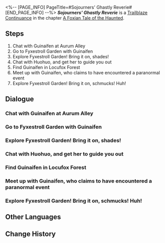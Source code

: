 <%-- [PAGE_INFO]
PageTitle=#Sojourners' Ghastly Reverie#
[END_PAGE_INFO] --%>
{{Stub|Dialogue.}}
{{Mission Infobox
|id            = 2021701
|title         = 
|image         = Mission Sojourners' Ghastly Reverie.png{{subst:void|<!--$UPLOAD:<<SpriteOutput/Chronicle/2021701.png>-<Mission Sojourners' Ghastly Reverie.png>-<Fate's Atlas Images>>-->}}
|type          = Trailblaze Continuance
|event_name    = 
|chapter       = A Foxian Tale of the Haunted
|requirements  = [[Trailblaze Mission]] ''[[Obsequies Performed, A Long Road Ahead]]'' completed
|summary       = The heliobi escaped from the shattered Creation Furnace to Fyxestroll Garden to challenge a certain general on the Luofu.<br />Cirrus aimed to merge its companions for increased power, but you have thwarted its plan.
|characters    = Guinaifen; Hanya; Huohuo; Tail; Trailblazer; Wraith Warden; Xueyi
|startLocation = [[The Xianzhou Luofu]] - [[Exalting Sanctum]]
|world         = The Xianzhou Luofu
|area          = Exalting Sanctum
|prev          = 
|next          = 
|rewards       = Trailblaze EXP*1,500; Stellar Jade*150; Traveler's Guide*15; Refined Aether*12; Lost Crystal*12; "Dancing Fantasms"*1 { text = "Dancing Fantasms" }; Credit*150,000
}}
'''''Sojourners' Ghastly Reverie''''' is a [[Trailblaze Continuance]] in the chapter [[A Foxian Tale of the Haunted (Continuance)|A Foxian Tale of the Haunted]].

==Steps==
# Chat with Guinaifen at Aurum Alley
# Go to Fyxestroll Garden with Guinaifen
# Explore Fyxestroll Garden! Bring it on, shades!
# Chat with Huohuo, and get her to guide you out
# Find Guinaifen in Locufox Forest
# Meet up with Guinaifen, who claims to have encountered a paranormal event
# Explore Fyxestroll Garden! Bring it on, schmucks! Huh!

<!--
==Gameplay Notes==

--><!--
==Trial Character==

-->
==Dialogue==
{{Stub Dialogue}}
===Chat with Guinaifen at Aurum Alley===
{{Mission Description|type=continuance|location=Exalting Sanctum|No matter what kind of science-, magic-, faith-, or whatever-based upbringing you've had, when a third-tier influencer sends you a spam message claiming to have encountered supernatural entities in a deserted garden, your reaction would be: 1. "Sweet lol, I can meet up with this hot babe!" 2. "A new online scam? Blocked." 3. "Whatever. Let's check this out."<br />Naturally, no matter which one you choose, you would have steeled your mind to not give even 50 credits for this trip no matter what she says! No matter what! Besides, it's not like you have any disposable income.}}
{{Dialogue Start}}
:{{tx}}
{{Dialogue End}}

===Go to Fyxestroll Garden with Guinaifen===
{{Mission Description|type=continuance|location=<!--to be added-->|update|You see Guinaifen, and she's as beautiful in person as she is online... Ahem, we've digressed. The girl is trying very hard to convince you that she just experienced a spooky encounter, even shoving a video of it in your face.<br />Even video content can't be trusted these days, but her flustered tone and unbridled expressions do hint at some kind of terror surrounding that Fyxestroll Garden place... Heh, the Nameless shall uncover the secret behind all this! Let's go ghostbusting at Fyxestroll Garden!<br />Right now, you won't get it &mdash; but curiosity forms the basis for the start of all good horror movies...}}
{{Dialogue Start}}
:{{tx}}
{{Dialogue End}}

===Explore Fyxestroll Garden! Bring it on, shades!===
{{Mission Description|type=continuance|location=Exalting Sanctum|update|You two &mdash; yes, only you two &mdash; arrive at the long-abandoned Fyxestroll Garden. The protagonists in most horror movies always like to brashly break into derelict buildings that are rumored to be haunted, completely disregarding all safety concerns and bringing in only a small party. If only they stopped to think things over, then none of the stories that follow would ever have happened.<br />On the way over, Guinaifen diligently recounts for you how Fyxestroll Garden ended up getting abandoned... all the while shooting plenty of spooky footage along the way. You can't help but feel it's actually quite hard for internet influencers to make a living, especially if they have to keep taking photos while resisting the urge to run away from such an ominous place, like a reporter at a homicide scene. This place really does feel as though it's haunted... Where, then, are the ghosts?}}
{{Dialogue Start}}
:{{tx}}
{{Dialogue End}}

===Chat with Huohuo, and get her to guide you out===
{{Mission Description|type=continuance|location=Fyxestroll Garden|update|You don't see a ghost, but rather something even more horrifying: A Judge of the Ten-Lords Commission! Despite reason telling you these three Judges are all human beings, each one of them seems more terrifying than the next: The emaciated little girl housing a spirit within her, the burly giantess with the white curtain bangs and faint voice, and the only one you've met before, Xueyi, is a mechanical puppet. A ghost is nothing compared to that.<br />The Judges patiently explain it in layman's terms to convince you and Guinaifen to return: There are no ghosts aboard the Xianzhou, just some extraterrestrial parasites that have escaped millennia of imprisonment. Don't wander around here for no reason, as it hinders us from carrying out our official duties.<br />Good news &mdash; There are no ghosts running around Fyxestroll Garden! Bad news &mdash; There's an alien parasite running around Fyxestroll Garden... Isn't that even scarier!}}
{{Dialogue Start}}
:{{tx}}
{{Dialogue End}}

===Find Guinaifen in Locufox Forest===
{{Mission Description|type=continuance|location=Fyxestroll Garden|update|Huohuo escorted you both all the way out of Fyxestroll Garden. However, a sudden eerie wind blew, and thick fog enveloped the surroundings. When you looked back, Guinaifen had vanished... Huohuo, with her legs trembling, begs you to find Guinaifen &mdash; just who is the official personnel here? She's quite a handful!}}
{{Dialogue Start}}
:{{tx}}
{{Dialogue End}}

===Meet up with Guinaifen, who claims to have encountered a paranormal event===
{{Mission Description|type=continuance|location=Fyxestroll Garden|update|No matter what kind of science-, magic-, faith-, or whatever-based upbringing you've had, when a third-tier influencer sends you a spam message claiming to have encountered supernatural entities in a deserted garden, your reaction would be: 1. "Sweet lol, I can meet up with this hot babe!" 2. "A new online scam? Blocked." 3. "Whatever. Let's check this out."<br />Naturally, no matter which one you choose, you would have steeled your mind to not give even 50 credits for this trip no matter what she says! No matter what! Besides, it's not like you have any disposable income.}}
{{Dialogue Start}}
:{{tx}}
{{Dialogue End}}

===Explore Fyxestroll Garden! Bring it on, schmucks! Huh!===
{{Mission Description|type=continuance|location=Fyxestroll Garden|update|You two &mdash; yes, only you two &mdash; arrive at the long-abandoned Fyxestroll Garden. The protagonists in most horror movies always like to brashly break into derelict buildings that are rumored to be haunted, completely disregarding all safety concerns and bringing in only a small party. If only they stopped to think things over, then none of the stories that follow would ever have happened.<br />On the way over, Guinaifen diligently recounts for you how Fyxestroll Garden ended up getting abandoned... all the while shooting plenty of spooky footage along the way. You can't help but feel it's actually quite hard for internet influencers to make a living, especially if they have to keep taking photos while resisting the urge to run away from such an ominous place, like a reporter at a homicide scene. This place really does feel as though it's haunted... Where, then, are the ghosts?}}
{{Dialogue Start}}
:{{tx}}
{{Dialogue End}}

==Other Languages==
{{Other Languages
|en   = Sojourners' Ghastly Reverie
|zhs  = 游园惊梦
|zht  = 遊園驚夢
|ja   = 游園驚夢
|ko   = 유원경몽
|es   = Sustos en el parque
|fr   = Promenade fantasmagorique
|ru   = Прогулка по саду и прерванный сон
|th   = ฝันผวาในสวนเฮี้ยน
|vi   = Ác Mộng Vườn Hoang
|de   = Garten der Albträume
|id   = Mimpi Buruk di Taman
|pt   = Devaneio Lúgubre do Visitante
}}

==Change History==
{{Change History|1.5}}
